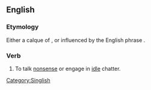 ==English==

===Etymology===

Either a calque of {{der|en|nan|講𡳞鳥話|tr=kóng lān-chiáu-ōe}}, or influenced by the English phrase {{m|en|cock-and-bull story}}.

===Verb===
{{en-verb|*}}

# {{lb|en|Singapore|informal}} To talk [[nonsense]] or engage in [[idle]] chatter.

[[Category:Singlish]]